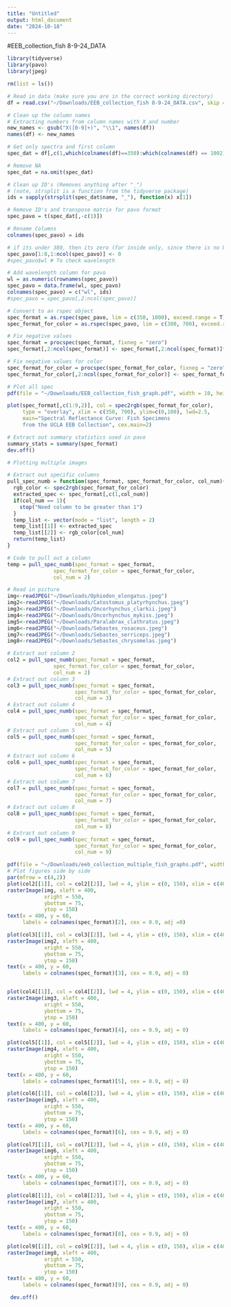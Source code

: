 ```yaml
---
title: "Untitled"
output: html_document
date: "2024-10-18"
---
```

#EEB_collection_fish 8-9-24_DATA 
```r

library(tidyverse)
library(pavo)
library(jpeg)

rm(list = ls())
```

```r
# Read in data (make sure you are in the correct working directory)
df = read.csv("~/Downloads/EEB_collection_fish 8-9-24_DATA.csv", skip = 4)

# Clean up the column names
# Extracting numbers from column names with X and number
new_names <- gsub("X([0-9]+)", "\\1", names(df))  
names(df) <- new_names

# Get only spectra and first column
spec_dat = df[,c(1,which(colnames(df)==350):which(colnames(df) == 1002))]

# Remove NA
spec_dat = na.omit(spec_dat)
```

```r
# Clean up ID's (Removes anything after "_")
# (note, strsplit is a function from the tidyverse package)
ids = sapply(strsplit(spec_dat$name, "_"), function(x) x[1])

# Remove ID's and transpose matrix for pavo format 
spec_pavo = t(spec_dat[,-c(1)])

# Rename Columns
colnames(spec_pavo) = ids

# if its under 380, then its zero (for inside only, since there is no UV)
spec_pavo[1:8,1:ncol(spec_pavo)] <- 0
#spec_pavo$wl # To check wavelength

# Add wavelength column for pavo
wl = as.numeric(rownames(spec_pavo))
spec_pavo = data.frame(wl, spec_pavo)
colnames(spec_pavo) = c("wl", ids)
#spec_pavo = spec_pavo[,2:ncol(spec_pavo)]

```
```r
# Convert to an rspec object
spec_format = as.rspec(spec_pavo, lim = c(350, 1000), exceed.range = T)
spec_format_for_color = as.rspec(spec_pavo, lim = c(300, 700), exceed.range = T)

# Fix negative values
spec_format = procspec(spec_format, fixneg = "zero")
spec_format[,2:ncol(spec_format)] <- spec_format[,2:ncol(spec_format)]*100

# Fix negative values for color
spec_format_for_color = procspec(spec_format_for_color, fixneg = "zero")
spec_format_for_color[,2:ncol(spec_format_for_color)] <- spec_format_for_color[,2:ncol(spec_format_for_color)]*100

# Plot all spec
pdf(file = "~/Downloads/EEB_collection_fish_graph.pdf", width = 10, height = 7)

plot(spec_format[,c(1:9,2)], col = spec2rgb(spec_format_for_color), 
     type = "overlay", xlim = c(350, 700), ylim=c(0,100), lwd=2.5, 
     main="Spectral Reflectance Curve: Fish Specimens 
     from the UCLA EEB Collection", cex.main=2)

# Extract out summary statistics used in pavo
summary_stats = summary(spec_format)
dev.off()
```

```r
# Plotting multiple images

# Extract out specific columns
pull_spec_numb = function(spec_format, spec_format_for_color, col_num){
  rgb_color <- spec2rgb(spec_format_for_color)
  extracted_spec <- spec_format[,c(1,col_num)]
  if(col_num == 1){
    stop("Need column to be greater than 1")
  }
  temp_list <- vector(mode = "list", length = 2)
  temp_list[[1]] <- extracted_spec 
  temp_list[[2]] <- rgb_color[col_num]
  return(temp_list)
}

# Code to pull out a column
temp = pull_spec_numb(spec_format = spec_format,
               spec_format_for_color = spec_format_for_color,
               col_num = 2)

# Read in picture
img<-readJPEG("~/Downloads/Ophiodon_elongatus.jpeg")
img2<-readJPEG("~/Downloads/Catostomus_platyrhynchus.jpeg")
img3<-readJPEG("~/Downloads/Oncorhynchus_clarkii.jpeg")
img4<-readJPEG("~/Downloads/Oncorhynchus_mykiss.jpeg")
img5<-readJPEG("~/Downloads/Paralabrax_clathratus.jpeg")
img6<-readJPEG("~/Downloads/Sebastes_rosaceus.jpeg")
img7<-readJPEG("~/Downloads/Sebastes_serriceps.jpeg")
img8<-readJPEG("~/Downloads/Sebastes_chrysomelas.jpeg")

# Extract out column 2
col2 = pull_spec_numb(spec_format = spec_format,
               spec_format_for_color = spec_format_for_color,
               col_num = 2)
# Extract out column 3
col3 = pull_spec_numb(spec_format = spec_format,
                      spec_format_for_color = spec_format_for_color,
                      col_num = 3)
# Extract out column 4
col4 = pull_spec_numb(spec_format = spec_format,
                      spec_format_for_color = spec_format_for_color,
                      col_num = 4)
# Extract out column 5
col5 = pull_spec_numb(spec_format = spec_format,
                      spec_format_for_color = spec_format_for_color,
                      col_num = 5)
# Extract out column 6
col6 = pull_spec_numb(spec_format = spec_format,
                      spec_format_for_color = spec_format_for_color,
                      col_num = 6)
# Extract out column 7
col7 = pull_spec_numb(spec_format = spec_format,
                      spec_format_for_color = spec_format_for_color,
                      col_num = 7)
# Extract out column 8
col8 = pull_spec_numb(spec_format = spec_format,
                      spec_format_for_color = spec_format_for_color,
                      col_num = 8)
# Extract out column 9
col9 = pull_spec_numb(spec_format = spec_format,
                      spec_format_for_color = spec_format_for_color,
                      col_num = 9)

pdf(file = "~/Downloads/eeb_collection_multiple_fish_graphs.pdf", width = 7, height = 10)
# Plot figures side by side
par(mfrow = c(4,2))
plot(col2[[1]], col = col2[[2]], lwd = 4, ylim = c(0, 150), xlim = c(400, 720))
rasterImage(img, xleft = 400,
            xright = 550,
            ybottom = 75,
            ytop = 150)
text(x = 400, y = 60, 
     labels = colnames(spec_format)[2], cex = 0.9, adj =0)

plot(col3[[1]], col = col3[[2]], lwd = 4, ylim = c(0, 150), xlim = c(400, 720))
rasterImage(img2, xleft = 400,
            xright = 550,
            ybottom = 75,
            ytop = 150)
text(x = 400, y = 60, 
     labels = colnames(spec_format)[3], cex = 0.9, adj = 0)


plot(col4[[1]], col = col4[[2]], lwd = 4, ylim = c(0, 150), xlim = c(400, 720))
rasterImage(img3, xleft = 400,
            xright = 550,
            ybottom = 75,
            ytop = 150)
text(x = 400, y = 60, 
     labels = colnames(spec_format)[4], cex = 0.9, adj = 0)

plot(col5[[1]], col = col5[[2]], lwd = 4, ylim = c(0, 150), xlim = c(400, 720))
rasterImage(img4, xleft = 400,
            xright = 550,
            ybottom = 75,
            ytop = 150)
text(x = 400, y = 60, 
     labels = colnames(spec_format)[5], cex = 0.9, adj = 0) 

plot(col6[[1]], col = col6[[2]], lwd = 4, ylim = c(0, 150), xlim = c(400, 720))
rasterImage(img5, xleft = 400,
            xright = 550,
            ybottom = 75,
            ytop = 150)
text(x = 400, y = 60, 
     labels = colnames(spec_format)[6], cex = 0.9, adj = 0) 

plot(col7[[1]], col = col7[[2]], lwd = 4, ylim = c(0, 150), xlim = c(400, 720))
rasterImage(img6, xleft = 400,
            xright = 550,
            ybottom = 75,
            ytop = 150)
text(x = 400, y = 60, 
     labels = colnames(spec_format)[7], cex = 0.9, adj = 0) 

plot(col8[[1]], col = col8[[2]], lwd = 4, ylim = c(0, 150), xlim = c(400, 720))
rasterImage(img7, xleft = 400,
            xright = 550,
            ybottom = 75,
            ytop = 150)
text(x = 400, y = 60, 
     labels = colnames(spec_format)[8], cex = 0.9, adj = 0) 

plot(col9[[1]], col = col9[[2]], lwd = 4, ylim = c(0, 150), xlim = c(400, 720))
rasterImage(img8, xleft = 400,
            xright = 550,
            ybottom = 75,
            ytop = 150)
text(x = 400, y = 60, 
     labels = colnames(spec_format)[9], cex = 0.9, adj = 0) 

 dev.off()
```
